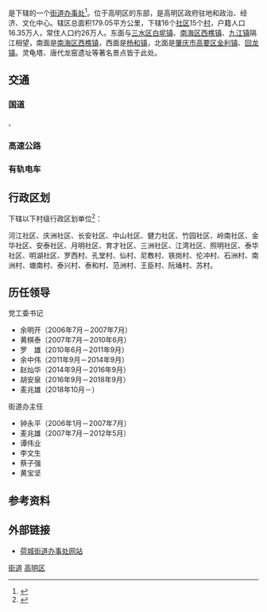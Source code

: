 {{中国乡级行政区
|行政区全称           = 荷城街道
|景观照片文件名       = 
|景观照片大小         = 
|景观照片描述         = 
|汉语拼音             = 
|旧称                 = 
|地名出处             = 
|位置图文件名         = 
|位置图描述           = 
|自定义图片           = 
<!--以下内容将显示在“概览”栏-->
|上级行政区           = [[高明区|高明区]]
|行政区类别           = [[街道办事处|街道办事处]]
|行政区划代码         = 44 06 08 004
|行政区划             = 31
|村委会               = 15
|居委会               = 16
|建置时间             = 2005(合并)
|领导职位             = 党工委书记
|领导名称             = 麦兆雄
|领导职位2            = 街道办主任
|领导名称2            = 黄宝坚
|政府驻地             = 泰华路318号
|毗邻行政区           = [[白坭镇|白坭镇]]、[[西樵镇|西樵镇]]、[[九江镇_(佛山市)|九江镇]]、[[杨和镇_(佛山市)|杨和镇]]、[[金利镇|金利镇]]、[[回龙镇_(肇庆市)|回龙镇]]
<!--以下内容将显示在“地理、人口、经济”栏-->
|地理坐标             = {{coord|22|54|01|N|112|51|10|E}}
|总面积               = 179.05平方公里
|总人口               = 
|总人口年份           = <!-- 年份不需填写单位，下同 -->
|户籍人口             = 
|户籍人口年份         = 
|常住人口             = 
|常住人口年份         = 
|人口密度             = <!-- 需手动填写单位 -->
|GDP                  = 
|GDP年份              = 
|通用语言             = [[粤语|粤语]]
|邮政编码             = 528500
|电话区号             = 757
|官方网站             = http://www.gaoming.gov.cn/gzjg/gzjzfjdbsc/hcjdb/
|网站名称             = 佛山市高明区荷城街道办
}}

'''{{PAGENAMEBASE}}'''是{{PRC admin/fullname|44/06/08/004/000|3}}下辖的一个[[街道办事处|街道办事处]]<ref>{{PRC admin/ref sgc|{{PRC admin/parent|44/06/08/004/000}}}}</ref>。位于高明区的东部，是高明区政府驻地和政治、经济、文化中心。辖区总面积179.05平方公里，下辖16个[[社区|社区]]15个[[村|村]]，户籍人口16.35万人，常住人口约26万人。东面与[[三水区|三水区]][[白坭镇|白坭镇]]、[[南海区|南海区]][[西樵镇|西樵镇]]、[[九江镇_(佛山市)|九江镇]]隔江相望，南面是[[南海区|南海区]][[西樵镇|西樵镇]]，西面是[[杨和镇_(佛山市)|杨和镇]]，北面是[[肇庆市|肇庆市]][[高要区|高要区]][[金利镇|金利镇]]、[[回龙镇_(肇庆市)|回龙镇]]。灵龟塔、唐代龙窑遗址等著名景点皆于此处。

== 交通 ==
=== 国道 ===
{{中国国道名|359}}、{{中国国道名|324}}

=== 高速公路 ===
{{China Expwy Name|G9411}}

=== 有轨电车 ===
{{main|高明区现代有轨电车示范线}}

== 行政区划 ==
{{PAGENAMEBASE}}下辖以下村级行政区划单位<ref>{{PRC admin/ref sgc|44/06/08/004/000}}</ref>：

河江社区、庆洲社区、长安社区、中山社区、健力社区、竹园社区、岭南社区、金华社区、安泰社区、月明社区、育才社区、三洲社区、江湾社区、照明社区、泰华社区、明湖社区、罗西村、孔堂村、仙村、尼教村、铁岗村、伦冲村、石洲村、南洲村、塘南村、泰兴村、泰和村、范洲村、王臣村、阮埇村、苏村。

== 历任领导 ==
{{col-begin}}
{{col-2}}
; 党工委书记
* 余明开（2006年7月－2007年7月）
* 黄棋泰（2007年7月－2010年6月）
* 罗　雄（2010年6月－2011年9月）
* 余中伟（2011年9月－2014年9月）
* 赵灿华（2014年9月－2016年9月）
* 胡安泉（2016年9月－2018年9月）
* 麦兆雄（2018年10月－）
{{col-2}}
; 街道办主任
* 钟永平（2006年1月－2007年7月）
* 麦兆雄（2007年7月－2012年5月）
* 谭伟业
* 李文生
* 蔡子强
* 黄宝坚
{{col-end}}

== 参考资料 ==
{{reflist}}

==外部链接==
*[http://www.gaoming.gov.cn/gzjg/gzjzfjdbsc/hcjdb/index.html 荷城街道办事处网站] {{Wayback|url=http://www.gaoming.gov.cn/gzjg/gzjzfjdbsc/hcjdb/index.html |date=20200202035057 }}

{{佛山市高明区行政区划}}

[[Category:高明区行政区划|街道]]
[[Category:佛山街道_(行政区划)|高明区]]